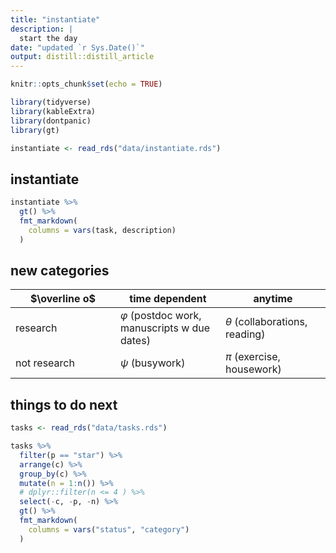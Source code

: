 ```yaml
---
title: "instantiate"
description: |
  start the day
date: "updated `r Sys.Date()`"
output: distill::distill_article
---
```


```r
knitr::opts_chunk$set(echo = TRUE)
```


```r
library(tidyverse)
library(kableExtra)
library(dontpanic)
library(gt)

instantiate <- read_rds("data/instantiate.rds")

```


## instantiate

```r

instantiate %>% 
  gt() %>% 
  fmt_markdown(
    columns = vars(task, description)
  )

```


## new categories

$\overline o$ | time dependent | anytime 
-|-|- 
research | $\varphi$ (postdoc work, manuscripts w due dates) | $\theta$ (collaborations, reading) 
not research | $\psi$ (busywork) | $\pi$ (exercise, housework)


## things to do next

```r
tasks <- read_rds("data/tasks.rds")

tasks %>% 
  filter(p == "star") %>% 
  arrange(c) %>%
  group_by(c) %>% 
  mutate(n = 1:n()) %>%
  # dplyr::filter(n <= 4 ) %>% 
  select(-c, -p, -n) %>% 
  gt() %>% 
  fmt_markdown(
    columns = vars("status", "category")
  )

```

